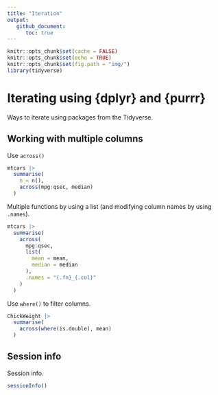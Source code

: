 ```yaml
---
title: "Iteration"
output:
   github_document:
      toc: true
---
```


```r
knitr::opts_chunk$set(cache = FALSE)
knitr::opts_chunk$set(echo = TRUE)
knitr::opts_chunk$set(fig.path = "img/")
library(tidyverse)
```

# Iterating using {dplyr} and {purrr}

Ways to iterate using packages from the Tidyverse.

## Working with multiple columns

Use `across()`

```r
mtcars |>
  summarise(
    n = n(),
    across(mpg:qsec, median)
  )
```

Multiple functions by using a list (and modifying column names by using `.names`).

```r
mtcars |>
  summarise(
    across(
      mpg:qsec,
      list(
        mean = mean,
        median = median
      ),
      .names = "{.fn}_{.col}"
    )
  )
```

Use `where()` to filter columns.

```r
ChickWeight |>
  summarise(
    across(where(is.double), mean)
  )
```

## Session info

Session info.

```r
sessionInfo()
```
